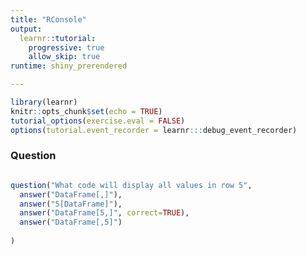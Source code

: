 ```yaml
---
title: "RConsole"
output: 
  learnr::tutorial:
    progressive: true
    allow_skip: true
runtime: shiny_prerendered

---
```


```r
library(learnr)
knitr::opts_chunk$set(echo = TRUE)
tutorial_options(exercise.eval = FALSE)
options(tutorial.event_recorder = learnr:::debug_event_recorder)
```

### Question

```r

```

```r
question("What code will display all values in row 5",
  answer("DataFrame[,]"),
  answer("5[DataFrame]"),
  answer("DataFrame[5,]", correct=TRUE),
  answer("DataFrame[,5]")
  
)
```
